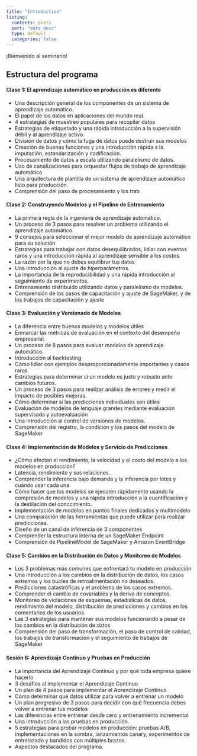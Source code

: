 ```yaml
---
title: "Introduction"
listing:
  contents: posts
  sort: "date desc"
  type: default
  categories: false
---
```


¡Bienvenido al seminario!

## Estructura del programa

#### Clase 1: El aprendizaje automático en producción es diferente

* Una descripción general de los componentes de un sistema de aprendizaje automático.
* El papel de los datos en aplicaciones del mundo real.
* 4 estrategias de muestreo populares para recopilar datos
* Estrategias de etiquetado y una rápida introducción a la supervisión débil y al aprendizaje activo.
* División de datos y cómo la fuga de datos puede destruir sus modelos
* Creación de buenas funciones y una introducción rápida a la imputación, estandarización y codificación.
* Procesamiento de datos a escala utilizando paralelismo de datos.
* Uso de canalizaciones para orquestar flujos de trabajo de aprendizaje automático
* Una arquitectura de plantilla de un sistema de aprendizaje automático listo para producción.
* Comprensión del paso de procesamiento y los trab

#### Clase 2: Construyendo Modelos y el Pipeline de Entrenamiento

* La primera regla de la ingeniería de aprendizaje automático.
* Un proceso de 3 pasos para resolver un problema utilizando el aprendizaje automático
* 9 consejos para seleccionar el mejor modelo de aprendizaje automático para su solución
* Estrategias para trabajar con datos desequilibrados, lidiar con eventos raros y una introducción rápida al aprendizaje sensible a los costos.
* La razón por la que no debes equilibrar tus datos
* Una introducción al ajuste de hiperparámetros.
* La importancia de la reproducibilidad y una rápida introducción al seguimiento de experimentos.
* Entrenamiento distribuido utilizando datos y paralelismo de modelos.
* Comprensión de los pasos de capacitación y ajuste de SageMaker, y de los trabajos de capacitación y ajuste

#### Clase 3: Evaluación y Versionado de Modelos

* La diferencia entre buenos modelos y modelos útiles
* Enmarcar las métricas de evaluación en el contexto del desempeño empresarial.
* Un proceso de 8 pasos para evaluar modelos de aprendizaje automático.
* Introducción al backtesting
* Cómo lidiar con ejemplos desproporcionadamente importantes y casos raros
* Estrategias para determinar si un modelo es justo y robusto ante cambios futuros.
* Un proceso de 3 pasos para realizar análisis de errores y medir el impacto de posibles mejoras.
* Cómo determinar si las predicciones individuales son útiles
* Evaluación de modelos de lenguaje grandes mediante evaluación supervisada y autoevaluación
* Una introducción al control de versiones de modelos.
* Comprensión del registro, la condición y los pasos del modelo de SageMaker


#### Clase 4: Implementación de Modelos y Servicio de Predicciones

* ¿Cómo afectan el rendimiento, la velocidad y el costo del modelo a los modelos en producción?
* Latencia, rendimiento y sus relaciones.
* Comprender la inferencia bajo demanda y la inferencia por lotes y cuándo usar cada una
* Cómo hacer que los modelos se ejecuten rápidamente usando la compresión de modelos y una rápida introducción a la cuantificación y la destilación del conocimiento.
* Implementación de modelos en puntos finales dedicados y multimodelo
* Una comparación de las herramientas que puede utilizar para realizar predicciones.
* Diseño de un canal de inferencia de 3 componentes
* Comprender la estructura interna de un SageMaker Endpoint
* Comprensión de PipelineModel de SageMaker y Amazon EventBridge


#### Clase 5: Cambios en la Distribución de Datos y Monitoreo de Modelos

* Los 3 problemas más comunes que enfrentará tu modelo en producción
* Una introducción a los cambios en la distribución de datos, los casos extremos y los bucles de retroalimentación no deseados.
* Predicciones catastróficas y el problema de los casos extremos.
* Comprender el cambio de covariables y la deriva de conceptos.
* Monitoreo de violaciones de esquemas, estadísticas de datos, rendimiento del modelo, distribución de predicciones y cambios en los comentarios de los usuarios.
* Las 3 estrategias para mantener sus modelos funcionando a pesar de los cambios en la distribución de datos
* Comprensión del paso de transformación, el paso de control de calidad, los trabajos de transformación y el seguimiento de trabajos de SageMaker


#### Sesión 6: Aprendizaje Continuo y Pruebas en Producción

* La importancia del Aprendizaje Continuo y por qué toda empresa quiere hacerlo
* 3 desafíos al implementar el Aprendizaje Continuo
* Un plan de 4 pasos para implementar el Aprendizaje Continuo
* Cómo determinar qué datos utilizar para volver a entrenar un modelo
* Un plan progresivo de 3 pasos para decidir con qué frecuencia debes volver a entrenar tus modelos
* Las diferencias entre entrenar desde cero y entrenamiento incremental
* Una introducción a las pruebas en producción.
* 5 estrategias para probar modelos en producción: pruebas A/B, implementaciones en la sombra, lanzamientos canary, experimentos de entrelazado y bandidos con múltiples brazos.
* Aspectos destacados del programa.
